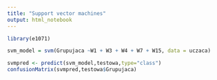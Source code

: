 ```yaml
---
title: "Support vector machines"
output: html_notebook
---
```


```r
library(e1071)
```

```r
svm_model = svm(Grupujaca ~W1 + W3 + W4 + W7 + W15, data = uczaca)

svmpred <- predict(svm_model,testowa,type="class")
confusionMatrix(svmpred,testowa$Grupujaca)
```